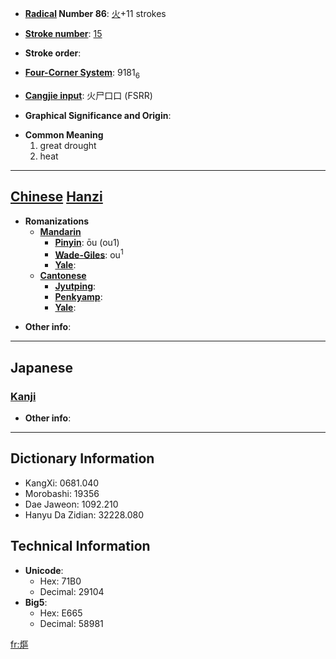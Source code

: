 * '''[[Wiktionary:Chinese radical index| Radical]] Number 86''': [[Wiktionary:Chinese radical index 火|火]]+11 strokes

* '''[[Wiktionary:Chinese total strokes index|Stroke number]]''': [[Wiktionary:Chinese total strokes index 15|15]]

* '''Stroke order''': 

* '''[[Wiktionary:Chinese four corner index|Four-Corner System]]''': 9181<sub>6</sub>

* '''[[Wiktionary:Chinese Cangjie index|Cangjie input]]''': 火尸口口 (FSRR)

* '''Graphical Significance and Origin''': 

* '''Common Meaning'''
*#great drought
*# heat


----

== [[Chinese]] [[Hanzi]] ==

* '''Romanizations'''
** '''[[Mandarin]]'''
*** '''[[Pinyin]]''': ōu (ou1)
*** '''[[Wade-Giles]]''': ou<sup>1</sup>
*** '''[[Yale]]''': 
** '''[[Cantonese]]'''
*** '''[[Jyutping]]''':
*** '''[[Penkyamp]]''': 
*** '''[[Yale]]''': 

* '''Other info''': 

----

==Japanese==
===[[Kanji]]===
{{kanji|on readings=[[おう]] (ō), [[う]] (u)|kun readings=[[まるやき]] (maruyaki)}}

* '''Other info''':  

----

== Dictionary Information ==

* KangXi: 0681.040
* Morobashi: 19356
* Dae Jaweon: 1092.210
* Hanyu Da Zidian: 32228.080

== Technical Information ==

* '''Unicode''':
** Hex: 71B0
** Decimal: 29104
* '''Big5''':
** Hex: E665
** Decimal: 58981

[[fr:熰]]